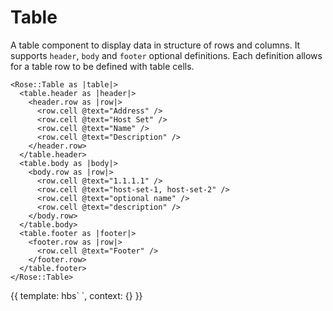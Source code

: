 
<Meta title="Rose|Table" component="Table" />

# Table

A table component to display data in structure of rows and columns. It supports `header`, `body` and `footer` optional definitions. Each definition allows for a table row to be defined with table cells.

```htmlbars
<Rose::Table as |table|>
  <table.header as |header|>
    <header.row as |row|>
      <row.cell @text="Address" />
      <row.cell @text="Host Set" />
      <row.cell @text="Name" />
      <row.cell @text="Description" />
    </header.row>
  </table.header>
  <table.body as |body|>
    <body.row as |row|>
      <row.cell @text="1.1.1.1" />
      <row.cell @text="host-set-1, host-set-2" />
      <row.cell @text="optional name" />
      <row.cell @text="description" />
    </body.row>
  </table.body>
  <table.footer as |footer|>
    <footer.row as |row|>
      <row.cell @text="Footer" />
    </footer.row>
  </table.footer>
</Rose::Table>
```

<Preview>
  <Story name="Basic">{{
    template: hbs`
    <Rose::Table as |table|>
      <table.header as |header|>
        <header.row as |row|>
          <row.cell @text="Address" />
          <row.cell @text="Host Set" />
          <row.cell @text="Name" />
          <row.cell @text="Description" />
        </header.row>
      </table.header>
      <table.body as |body|>
        <body.row as |row|>
          <row.cell @text="1.1.1.1" />
          <row.cell @text="host-set-1, host-set-2" />
          <row.cell @text="optional name" />
          <row.cell @text="description" />
        </body.row>
      </table.body>
      <table.footer as |footer|>
        <footer.row as |row|>
          <row.cell @text="Footer" />
        </footer.row>
      </table.footer>
    </Rose::Table>
    `,
    context: {}
  }}</Story>
</Preview>
